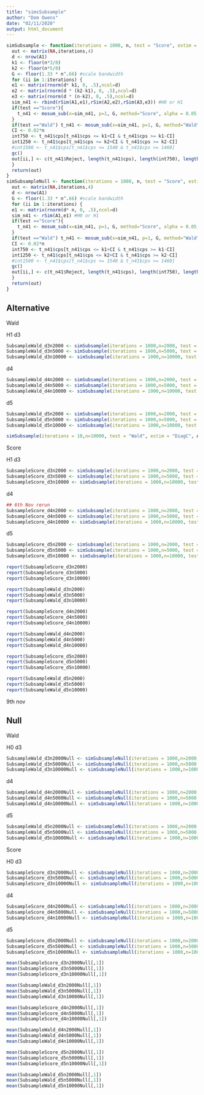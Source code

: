 ```yaml
---
title: "simsSubsample"
author: "Dom Owens"
date: "02/11/2020"
output: html_document
---
```

```r
simSubsample <- function(iterations = 1000, n, test = "Score", estim = "DiagC", A1,A2,A3){
  out <- matrix(NA,iterations,4)
  d <- nrow(A1)
  k1 <- floor(n*3/8)
  k2 <- floor(n*5/8)
  G <- floor(1.33 * n^.66) #scale bandwidth
  for (ii in 1:iterations) {
  e1 <- matrix(rnorm(d* k1, 0, .5),ncol=d)
  e2 <- matrix(rnorm(d * (k2-k1), 0, .5),ncol=d)
  e3 <- matrix(rnorm(d * (n-k2), 0, .5),ncol=d)
  sim_n41 <- rbind(rSim(A1,e1),rSim(A2,e2),rSim(A3,e3)) #H0 or H1
  if(test =="Score"){ 
    t_n41 <- mosum_sub(x=sim_n41, p=1, G, method="Score", alpha = 0.05, estim)
  }
  if(test =="Wald") t_n41 <- mosum_sub(x=sim_n41, p=1, G, method="Wald", estim)
  CI <- 0.02*n
  int750 <- t_n41$cps[t_n41$cps <= k1+CI & t_n41$cps >= k1-CI]
  int1250 <- t_n41$cps[t_n41$cps <= k2+CI & t_n41$cps >= k2-CI]
  #int1500 <- t_n41$cps[t_n41$cps <= 1540 & t_n41$cps >= 1460]
  gc()
  out[ii,] <- c(t_n41$Reject, length(t_n41$cps), length(int750), length(int1250) )
  }
  return(out)
}
simSubsampleNull <- function(iterations = 1000, n, test = "Score", estim = "DiagC", A1){
  out <- matrix(NA,iterations,4)
  d <- nrow(A1)
  G <- floor(1.33 * n^.66) #scale bandwidth
  for (ii in 1:iterations) {
  e1 <- matrix(rnorm(d* n, 0, .5),ncol=d)
  sim_n41 <- rSim(A1,e1) #H0 or H1
  if(test =="Score"){ 
    t_n41 <- mosum_sub(x=sim_n41, p=1, G, method="Score", alpha = 0.05, estim)
  }
  if(test =="Wald") t_n41 <- mosum_sub(x=sim_n41, p=1, G, method="Wald", estim)
  CI <- 0.02*n
  int750 <- t_n41$cps[t_n41$cps <= k1+CI & t_n41$cps >= k1-CI]
  int1250 <- t_n41$cps[t_n41$cps <= k2+CI & t_n41$cps >= k2-CI]
  #int1500 <- t_n41$cps[t_n41$cps <= 1540 & t_n41$cps >= 1460]
  gc()
  out[ii,] <- c(t_n41$Reject, length(t_n41$cps), length(int750), length(int1250) )
  }
  return(out)
}
```



## Alternative


Wald

H1 d3
```r
SubsampleWald_d3n2000 <- simSubsample(iterations = 1000,n=2000, test = "Wald", estim = "DiagC", A1_d3,A2_d3,A3_d3)
SubsampleWald_d3n5000 <- simSubsample(iterations = 1000,n=5000, test = "Wald", estim = "DiagC", A1_d3,A2_d3,A3_d3)
SubsampleWald_d3n10000 <- simSubsample(iterations = 1000,n=10000, test = "Wald", estim = "DiagC", A1_d3,A2_d3,A3_d3)
```
d4
```r
SubsampleWald_d4n2000 <- simSubsample(iterations = 1000,n=2000, test = "Wald", estim = "DiagC", A1_d4,A2_d4,A3_d4)
SubsampleWald_d4n5000 <- simSubsample(iterations = 1000,n=5000, test = "Wald", estim = "DiagC", A1_d4,A2_d4,A3_d4)
SubsampleWald_d4n10000 <- simSubsample(iterations = 1000,n=10000, test = "Wald", estim = "DiagC", A1_d4,A2_d4,A3_d4)
```
d5
```r
SubsampleWald_d5n2000 <- simSubsample(iterations = 1000,n=2000, test = "Wald", estim = "DiagC", A1_d5,A2_d5,A3_d5)
SubsampleWald_d5n5000 <- simSubsample(iterations = 1000,n=5000, test = "Wald", estim = "DiagC", A1_d5,A2_d5,A3_d5)
SubsampleWald_d5n10000 <- simSubsample(iterations = 1000,n=10000, test = "Wald", estim = "DiagC", A1_d5,A2_d5,A3_d5)
```

```r
simSubsample(iterations = 10,n=10000, test = "Wald", estim = "DiagC", A1_d5,A2_d5,A3_d5)
```



Score

H1 d3
```r
SubsampleScore_d3n2000 <- simSubsample(iterations = 1000,n=2000, test = "Score", estim = "DiagC", A1_d3,A2_d3,A3_d3)
SubsampleScore_d3n5000 <- simSubsample(iterations = 1000,n=5000, test = "Score", estim = "DiagC", A1_d3,A2_d3,A3_d3)
SubsampleScore_d3n10000 <- simSubsample(iterations = 1000,n=10000, test = "Score", estim = "DiagC", A1_d3,A2_d3,A3_d3)
```
d4
```r
## 6th Nov rerun
SubsampleScore_d4n2000 <- simSubsample(iterations = 1000,n=2000, test = "Score", estim = "DiagC", A1_d4,A2_d4,A3_d4)
SubsampleScore_d4n5000 <- simSubsample(iterations = 1000,n=5000, test = "Score", estim = "DiagC", A1_d4,A2_d4,A3_d4) ##3rd Nov
SubsampleScore_d4n10000 <- simSubsample(iterations = 1000,n=10000, test = "Score", estim = "DiagC", A1_d4,A2_d4,A3_d4) 
```
d5
```r
SubsampleScore_d5n2000 <- simSubsample(iterations = 1000,n=2000, test = "Score", estim = "DiagC", A1_d5,A2_d5,A3_d5)
SubsampleScore_d5n5000 <- simSubsample(iterations = 1000,n=5000, test = "Score", estim = "DiagC", A1_d5,A2_d5,A3_d5)
SubsampleScore_d5n10000 <- simSubsample(iterations = 1000,n=10000, test = "Score", estim = "DiagC", A1_d5,A2_d5,A3_d5)
```




```r
report(SubsampleScore_d3n2000)
report(SubsampleScore_d3n5000)
report(SubsampleScore_d3n10000)

report(SubsampleWald_d3n2000)
report(SubsampleWald_d3n5000)
report(SubsampleWald_d3n10000) 

report(SubsampleScore_d4n2000)
report(SubsampleScore_d4n5000)
report(SubsampleScore_d4n10000)

report(SubsampleWald_d4n2000)
report(SubsampleWald_d4n5000)
report(SubsampleWald_d4n10000)

report(SubsampleScore_d5n2000)
report(SubsampleScore_d5n5000)
report(SubsampleScore_d5n10000)

report(SubsampleWald_d5n2000)
report(SubsampleWald_d5n5000)
report(SubsampleWald_d5n10000)
```

9th nov


## Null

Wald

H0 d3
```r
SubsampleWald_d3n2000Null <- simSubsampleNull(iterations = 1000,n=2000, test = "Wald", estim = "DiagC", A1_d3)
SubsampleWald_d3n5000Null <- simSubsampleNull(iterations = 1000,n=5000, test = "Wald", estim = "DiagC", A1_d3)
SubsampleWald_d3n10000Null <- simSubsampleNull(iterations = 1000,n=10000, test = "Wald", estim = "DiagC", A1_d3)
```
d4
```r
SubsampleWald_d4n2000Null <- simSubsampleNull(iterations = 1000,n=2000, test = "Wald", estim = "DiagC", A1_d4)
SubsampleWald_d4n5000Null <- simSubsampleNull(iterations = 1000,n=5000, test = "Wald", estim = "DiagC", A1_d4)
SubsampleWald_d4n10000Null <- simSubsampleNull(iterations = 1000,n=10000, test = "Wald", estim = "DiagC")
```
d5
```r
SubsampleWald_d5n2000Null <- simSubsampleNull(iterations = 1000,n=2000, test = "Wald", estim = "DiagC", A1_d5)
SubsampleWald_d5n5000Null <- simSubsampleNull(iterations = 1000,n=5000, test = "Wald", estim = "DiagC", A1_d5)
SubsampleWald_d5n10000Null <- simSubsampleNull(iterations = 1000,n=10000, test = "Wald", estim = "DiagC", A1_d5)
```

Score

H0 d3
```r
SubsampleScore_d3n2000Null <- simSubsampleNull(iterations = 1000,n=2000, test = "Score", estim = "DiagC", A1_d3)
SubsampleScore_d3n5000Null <- simSubsampleNull(iterations = 1000,n=5000, test = "Score", estim = "DiagC", A1_d3)
SubsampleScore_d3n10000Null <- simSubsampleNull(iterations = 1000,n=10000, test = "Score", estim = "DiagC", A1_d3)
```
d4
```r
SubsampleScore_d4n2000Null <- simSubsampleNull(iterations = 1000,n=2000, test = "Score", estim = "DiagC", A1_d4)
SubsampleScore_d4n5000Null <- simSubsampleNull(iterations = 1000,n=5000, test = "Score", estim = "DiagC", A1_d4) ##4th nov
SubsampleScore_d4n10000Null <- simSubsampleNull(iterations = 1000,n=10000, test = "Score", estim = "DiagC", A1_d4)
```
d5
```r
SubsampleScore_d5n2000Null <- simSubsampleNull(iterations = 1000,n=2000, test = "Score", estim = "DiagC", A1_d5)
SubsampleScore_d5n5000Null <- simSubsampleNull(iterations = 1000,n=5000, test = "Score", estim = "DiagC", A1_d5)
SubsampleScore_d5n10000Null <- simSubsampleNull(iterations = 1000,n=10000, test = "Score", estim = "DiagC", A1_d5)
```

```r
mean(SubsampleScore_d3n2000Null[,1])
mean(SubsampleScore_d3n5000Null[,1])
mean(SubsampleScore_d3n10000Null[,1])

mean(SubsampleWald_d3n2000Null[,1])
mean(SubsampleWald_d3n5000Null[,1])
mean(SubsampleWald_d3n10000Null[,1]) 

mean(SubsampleScore_d4n2000Null[,1])
mean(SubsampleScore_d4n5000Null[,1])
mean(SubsampleScore_d4n10000Null[,1])

mean(SubsampleWald_d4n2000Null[,1])
mean(SubsampleWald_d4n5000Null[,1])
mean(SubsampleWald_d4n10000Null[,1])

mean(SubsampleScore_d5n2000Null[,1])
mean(SubsampleScore_d5n5000Null[,1])
mean(SubsampleScore_d5n10000Null[,1])

mean(SubsampleWald_d5n2000Null[,1])
mean(SubsampleWald_d5n5000Null[,1])
mean(SubsampleWald_d5n10000Null[,1])
```

